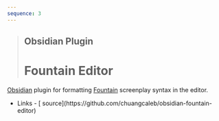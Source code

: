 ```yaml
---
sequence: 3
---
```



> ## Obsidian Plugin
>
> # Fountain Editor

[Obsidian](https://obsidian.md) plugin for formatting [Fountain](https://fountain.io) screenplay syntax in the editor.

- <Icon name="lucide:link" />
  <span class="sr-only">Links</span>
  - [<Icon name="mdi:github" /> source](https://github.com/chuangcaleb/obsidian-fountain-editor)
